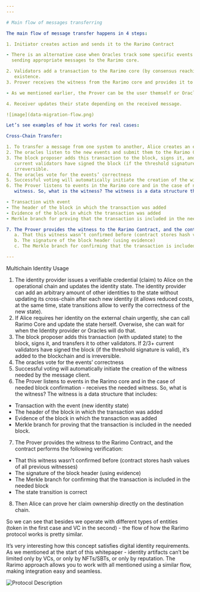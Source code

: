 ```yaml
---
---

# Main flow of messages transferring

The main flow of message transfer happens in 4 steps:

1. Initiator creates action and sends it to the Rarimo Contract

- There is an alternative case when Oracles track some specific events on defined contracts and react on them,
  sending appropriate messages to the Rarimo core.

2. Validators add a transaction to the Rarimo core (by consensus reaching) and generate a time-stamped witness of its
   existence.
3. Prover receives the witness from the Rarimo core and provides it to the Rarimo Contract on the destination chain.

- As we mentioned earlier, the Prover can be the user themself or Oracles if their work is paid in this case.

4. Receiver updates their state depending on the received message.

![image](data-migration-flow.png)

Let’s see examples of how it works for real cases:

Cross-Chain Transfer:

1. To transfer a message from one system to another, Alice creates an event in the **_Rarimo contract_**.
2. The oracles listen to the new events and submit them to the Rarimo Core
3. The block proposer adds this transaction to the block, signs it, and transfers it to other validators. If 2/3+
   current validators have signed the block (if the threshold signature is valid), it’s added to the blockchain
   irreversible.
4. The oracles vote for the events’ correctness
5. Successful voting will automatically initiate the creation of the witness needed by the message client
6. The Prover listens to events in the Rarimo core and in the case of needed block confirmation - receives the needed
   witness. So, what is the witness? The witness is a data structure that includes:

- Transaction with event
- The header of the block in which the transaction was added
- Evidence of the block in which the transaction was added
- Merkle branch for proving that the transaction is included in the needed block.

7. The Prover provides the witness to the Rarimo Contract, and the contract performs the following verification:
   a. That this witness wasn’t confirmed before (contract stores hash values of all previous witnesses)
   b. The signature of the block header (using evidence)
   c. The Merkle branch for confirming that the transaction is included in the needed block

---
```


Multichain Identity Usage

1. The identity provider issues a verifiable credential (claim) to Alice on the operational chain and updates the
   identity state. The identity provider can add an arbitrary amount of other identities to the state without updating its
   cross-chain after each new identity (it allows reduced costs, at the same time, state transitions allow to verify the
   correctness of the new state).
2. If Alice requires her identity on the external chain urgently, she can call Rarimo Core and update the state herself.
   Overwise, she can wait for when the Identity provider or Oracles will do that.
3. The block proposer adds this transaction (with updated state) to the block, signs it, and transfers it to other
   validators. If 2/3+ current validators have signed the block (if the threshold signature is valid), it’s added to the
   blockchain and is irreversible.
4. The oracles vote for the events’ correctness
5. Successful voting will automatically initiate the creation of the witness needed by the message client.
6. The Prover listens to events in the Rarimo core and in the case of needed block confirmation - receives the needed
   witness. So, what is the witness? The witness is a data structure that includes:

- Transaction with the event (new identity state)
- The header of the block in which the transaction was added
- Evidence of the block in which the transaction was added
- Merkle branch for proving that the transaction is included in the needed block.

7. The Prover provides the witness to the Rarimo Contract, and the contract performs the following verification:

- That this witness wasn’t confirmed before (contract stores hash values of all previous witnesses)
- The signature of the block header (using evidence)
- The Merkle branch for confirming that the transaction is included in the needed block
- The state transition is correct

8. Then Alice can prove her claim ownership directly on the destination chain.

So we can see that besides we operate with different types of entities (token in the first case and VC in the second) -
the flow of how the Rarimo protocol works is pretty similar.

It’s very interesting how this concept satisfies digital identity requirements. As we mentioned at the start of this
whitepaper - identity artifacts can’t be limited only by VCs, or only by NFTs/SBTs, or only by reputation. The Rarimo
approach allows you to work with all mentioned using a similar flow, making integration easy and seamless.

![Protocol Description](protocol.png)
